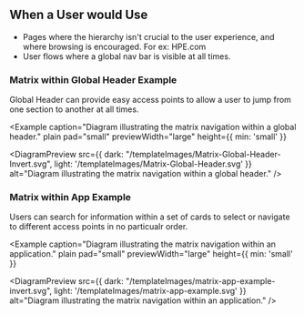 
## When a User would Use
- Pages where the hierarchy isn't crucial to the user experience, and where browsing is encouraged. For ex: HPE.com
- User flows where a global nav bar is visible at all times.

### Matrix within Global Header Example
Global Header can provide easy access points to allow a user to jump from one section to another at all times. 

<Example 
  caption="Diagram illustrating the matrix navigation within a global header." 
  plain 
  pad="small"
  previewWidth="large"
  height={{ min: 'small' }}
>
  <DiagramPreview 
    src={{
      dark: "/templateImages/Matrix-Global-Header-Invert.svg",
      light: '/templateImages/Matrix-Global-Header.svg'
    }} 
    alt="Diagram illustrating the matrix navigation within a global header." />
</Example>

### Matrix within App Example
Users can search for information within a set of cards to select or navigate to different access points in no particualr order.

<Example 
  caption="Diagram illustrating the matrix navigation within an application." 
  plain 
  pad="small" 
  previewWidth="large" 
  height={{ min: 'small' }}
>
  <DiagramPreview 
    src={{
      dark: "/templateImages/matrix-app-example-invert.svg",
      light: '/templateImages/matrix-app-example.svg'
      }} 
    alt="Diagram illustrating the matrix navigation within an application." />
</Example>
